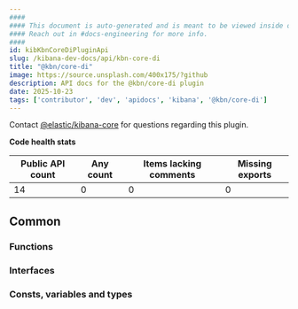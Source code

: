 ```yaml
---
####
#### This document is auto-generated and is meant to be viewed inside our experimental, new docs system.
#### Reach out in #docs-engineering for more info.
####
id: kibKbnCoreDiPluginApi
slug: /kibana-dev-docs/api/kbn-core-di
title: "@kbn/core-di"
image: https://source.unsplash.com/400x175/?github
description: API docs for the @kbn/core-di plugin
date: 2025-10-23
tags: ['contributor', 'dev', 'apidocs', 'kibana', '@kbn/core-di']
---
```




Contact [@elastic/kibana-core](https://github.com/orgs/elastic/teams/kibana-core) for questions regarding this plugin.

**Code health stats**

| Public API count  | Any count | Items lacking comments | Missing exports |
|-------------------|-----------|------------------------|-----------------|
| 14 | 0 | 0 | 0 |

## Common

### Functions
<DocDefinitionList data={kbnCoreDiObj.common.functions}/>

### Interfaces
<DocDefinitionList data={kbnCoreDiObj.common.interfaces}/>

### Consts, variables and types
<DocDefinitionList data={kbnCoreDiObj.common.misc}/>

